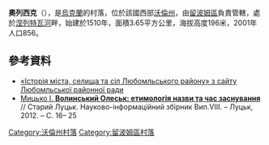 {{coord|51|6|19|N|24|10|38|E|scale:30000|display=title}}

'''奧列西克'''（{{lang-uk|Олеськ}}），是[[烏克蘭|烏克蘭]]的村落，位於該國西部[[沃倫州|沃倫州]]，由[[留波姆區|留波姆區]]負責管轄，處於[[涅列特瓦河_(西布格河支流)|涅列特瓦河]]畔，始建於1510年，面積3.65平方公里，海拔高度196米，2001年人口856。

==參考資料==
* [http://lbmrada.lt.ukrtel.net/20.html «Історія міста, селища та сіл Любомльського району» з сайту Любомльської районної ради]{{Wayback|url=http://lbmrada.lt.ukrtel.net/20.html |date=20101212044306 }}
* [http://chtyvo.org.ua/authors/Mytsko_Ihor/Volynskyi_Olesk_etymolohiia_nazvy_ta_chas_zasnuvannia/ Мицько І. '''Волинський Олеськ: етимологія назви та час заснування'''] {{Wayback|url=http://chtyvo.org.ua/authors/Mytsko_Ihor/Volynskyi_Olesk_etymolohiia_nazvy_ta_chas_zasnuvannia/ |date=20201204133337 }}// Старий Луцьк. Науково-інформаційний збірник Вип.VIII. – Луцьк, 2012. – С. 16– 25

[[Category:沃倫州村落|Category:沃倫州村落]]
[[Category:留波姆區村落|Category:留波姆區村落]]


{{Volyn-geo-stub}}